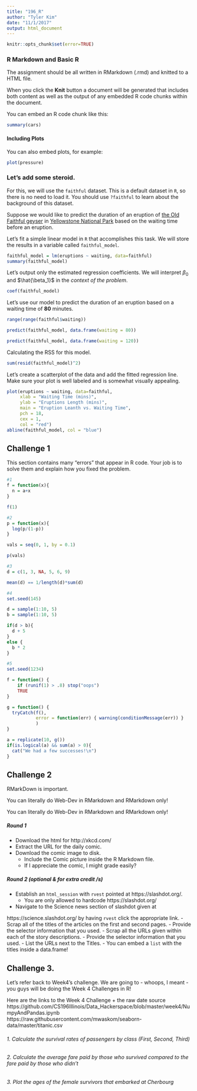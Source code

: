 ```yaml
---
title: "196_R"
author: "Tyler Kim"
date: "11/1/2017"
output: html_document
---
```


```r
knitr::opts_chunk$set(error=TRUE)
```

### R Markdown and Basic R

The assignment should be all written in RMarkdown (.rmd) and knitted to a HTML file.

When you click the **Knit** button a document will be generated that includes both content as well as the output of any embedded R code chunks within the document. 


You can embed an R code chunk like this:


```r
summary(cars)
```

#### Including Plots

You can also embed plots, for example:

```r
plot(pressure)
```

### Let's add some steroid. 

For this, we will use the `faithful` dataset. This is a default dataset in `R`, so there is no need to load it. You should use `?faithful` to learn about the background of this dataset.

Suppose we would like to predict the duration of an eruption of [the Old Faithful geyser](http://www.yellowstonepark.com/about-old-faithful/) in [Yellowstone National Park](https://en.wikipedia.org/wiki/Yellowstone_National_Park) based on the waiting time before an eruption.

Let's fit a simple linear model in `R` that accomplishes this task. We will store the results in a variable called `faithful_model`. 

```r
faithful_model = lm(eruptions ~ waiting, data=faithful)
summary(faithful_model)

```

Let's output only the estimated regression coefficients. We will interpret $\beta_0$ and $\hat{\beta_1}$ in the *context of the problem*. 

```r
coef(faithful_model)
```

Let's use our model to predict the duration of an eruption based on a waiting time of **80** minutes. 

```r
range(range(faithful$waiting))
```

```r
predict(faithful_model, data.frame(waiting = 80))
```

```r
predict(faithful_model, data.frame(waiting = 120))
```

Calculating the RSS for this model.
```r
sum(resid(faithful_model)^2)
```

Let's create a scatterplot of the data and add the fitted regression line. Make sure your plot is well labeled and is somewhat visually appealing.

```r
plot(eruptions ~ waiting, data=faithful,
     xlab = "Waiting Time (mins)",
     ylab = "Eruptions Length (mins)",
     main = "Eruption Leanth vs. Waiting Time",
     pch = 18,
     cex = 1,
     col = "red")
abline(faithful_model, col = "blue")
```


## Challenge 1
This section contains many “errors” that appear in R code. Your job is to solve them and explain how you fixed the problem.

```r
#1
f = function(x){
  n = a+x
}

f(1)

```

```r
#2
p = function(x){
  log(p/(1-p))
}

vals = seq(0, 1, by = 0.1)

p(vals)

```

```r
#3
d = c(1, 3, NA, 5, 6, 9)

mean(d) == 1/length(d)*sum(d)

```

```r
#4
set.seed(145)

d = sample(1:10, 5)
b = sample(1:10, 5)

if(d > b){
  d + 5
}
else {
  b * 2
}

```

```r
#5
set.seed(1234)

f = function() {
    if (runif(1) > .8) stop("oops")
    TRUE
}

g = function() {
  tryCatch(f(),
           error = function(err) { warning(conditionMessage(err)) }
           )
}

a = replicate(10, g())
if(is.logical(a) && sum(a) > 0){
  cat("We had a few successes!\n")
}

```

## Challenge 2

RMarkDown is important.

You can literally do Web-Dev in RMarkdown and RMarkdown only!


You can literally do Web-Dev in RMarkdown and RMarkdown only!

##### Round 1
- Download the html for http://xkcd.com/
- Extract the URL for the daily comic.
- Download the comic image to disk.
  - Include the Comic picture inside the R Markdown file.
  - If I appreciate the comic, I might grade easily?

##### Round 2  (optional & for extra credit /s)
- Establish an ```html_session``` with ```rvest``` pointed at https://slashdot.org/.
  - You are only allowed to hardcode https://slashdot.org/
- Navigate to the Science news section of slashdot given at


https://science.slashdot.org/ by having ```rvest``` click the appropriate link. - Scrap all of the titles of the articles on the first and second pages. - Provide the selector information that you used. - Scrap all the URLs given within each of the story descriptions. - Provide the selector information that you used. - List the URLs next to the Titles. - You can embed a ```list``` with the titles inside a data.frame!

## Challenge 3.

Let's refer back to Week4's challenge. We are going to - whoops, I meant - you guys will be doing the Week 4 Challenges in R!


Here are the links to the Week 4 Challenge + the raw date source
https://github.com/CS196Illinois/Data_Hackerspace/blob/master/week4/NumpyAndPandas.ipynb
https://raw.githubusercontent.com/mwaskom/seaborn-data/master/titanic.csv


###### 1. Calculate the survival rates of passengers by class (First, Second, Third)


###### 2. Calculate the average fare paid by those who survived compared to the fare paid by those who didn't


###### 3. Plot the ages of the female survivors that embarked at Cherbourg
